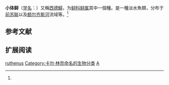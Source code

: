 {{Speciesbox
| name = 小体鲟
| status = VU
| status_system = IUCN2.3
| image = Acipenser ruthenus Prague Vltava_1.jpg
| genus = Acipenser
| species = ruthenus
| authority = [[卡尔·林奈|Linnaeus]], 1758<ref name='id5320'>{{cite web| url =http://www.bioinfo.cn/db05/BjdwSpecies.php?action=view&id=5320| title =小体鲟| work =中国动物物种编目数据库| publisher =中国科学院微生物研究所| author =中国科学院动物研究所| accessdate =2009-04-11| deadurl =yes| archiveurl =https://web.archive.org/web/20160305052359/http://www.bioinfo.cn/db05/BjdwSpecies.php?action=view&id=5320| archivedate =2016-03-05}}</ref>
}}

'''小体鲟'''（[[学名|学名]]：{{lang|la|''Acipenser ruthenus''}}）又稱[[西德鱘|西德鱘]]，为[[鲟科|鲟科]][[鲟属|鲟属]]其中一個種。是一種淡水魚類，分布于[[前苏联|前苏联]]以及[[额尔齐斯河|额尔齐斯河]]流域等。<ref name='id5320'/>

== 参考文献 ==
{{reflist}}

== 扩展阅读 ==
{{refbegin}}
{{wikispecies-inline|Acipenser ruthenus|小体鲟}}
{{refend}}

{{鱘}}
{{Taxonbar|from=Q211316}}

[[Category:鲟属|ruthenus]]
[[Category:卡尔·林奈命名的生物分类|Category:卡尔·林奈命名的生物分类]]
[[Category:1758年描述的魚類|A]]


{{鱼类小作品}}
